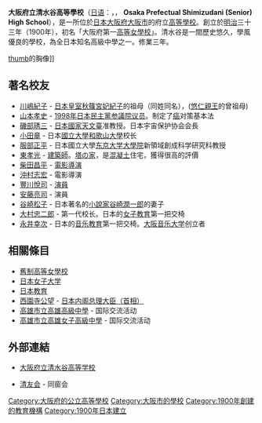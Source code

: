 {{unreferenced|time=2018-07-02T05:24:33+00:00}}
{{Infobox School
| name = 大阪府立清水谷高等學校
| other_name = Osaka Prefectual Shimizudani High School<br>（大阪府立清水谷高等女學校）<br>（大阪府第一高等女學校）
| image = [[Image:Shimizudani_High_School.jpg|280px]]
| motto = 校訓：愛と恕（Love and Sympathy）
| established = 1900年
| type = 府立高中
| religion = 
| affiliation = 公立
| district = {{JPN}}[[大阪市|大阪市]][[天王寺区|天王寺区]]
| grades = 高一至高三
| president = 
| principal = 
| dean = 
| college = 
| house = 
| sc = 
| cs = 
| faculty = 
| staff = 
| students = 960人
| athletics = 
| conference = 
| colors = 
| mascot = 
| magazine = 
| free_label = 
| free_text = 
| free_label2 = 
| free_text2 = 
| free_label3 = 
| free_text3 = 
| address = [[大阪市|大阪市]][[天王寺區|天王寺區]]清水谷町2番地44號
| tel = 
| fax = 
| mail = 
| website = {{ja}}[http://www.osaka-c.ed.jp/shimizudani/ 大阪府立清水谷高等学校]
}}
'''大阪府立清水谷高等學校'''（[[日语|日语]]：{{lang|ja|'''大阪府立清水谷高等学校'''}}，{{lang|ja|'''おおさかふりつ　しみずだに　こうとうがっこう'''}}， '''Osaka Prefectual Shimizudani (Senior) High School'''），是一所位於[[日本|日本]][[大阪府|大阪府]][[大阪市|大阪市]]的府立[[高級中學|高等學校]]。創立於[[明治|明治]]三十三年（1900年），初名「大阪府第一[[舊制高等女學校_(日本)|高等女學校]]」。清水谷是一間歷史悠久，學風優良的學校，為全日本知名高級中學之一。修業三年。

[[file:Saibikan.jpg|thumb]]的胸像]]

==著名校友==
* [[川嶋紀子|川嶋紀子]] - [[日本皇室|日本皇室]][[秋篠宮妃紀子|秋篠宮妃紀子]]的祖母（同姓同名），([[悠仁親王|悠仁親王]]的曾祖母)
* [[山本孝史|山本孝史]] - [[民主党_(日本1998年)|1998年日本民主黨]][[日本參議院|参議院]][[议员|议员]]。制定了[[癌|癌]]对策基本法
* [[磯部琇三|磯部琇三]] - [[日本國家天文臺|日本國家天文臺]]准教授。日本宇宙保护协会会長
* [[小田章|小田章]] - 日本[[國立大學|國立大學]][[和歌山大學|和歌山大學]]校长
* [[服部正平|服部正平]] - 日本國立大學[[东京大学|东京大学]][[研究所|大學院]]新領域創成科学研究科教授
* [[東孝光|東孝光]] - [[建築師|建築師]]。[[塔の家|塔の家]]，是[[混凝土|混凝土]]住宅，獲得很高的評價
* [[柴田昌平|柴田昌平]] - [[電影導演|電影導演]]
* [[沖村志宏|沖村志宏]] - 電影導演
* [[豐川悅司|豐川悅司]] - [[演員|演員]]
* [[安藤亮司|安藤亮司]] - 演員
* [[谷崎松子|谷崎松子]] - 日本著名的[[小說家|小說家]][[谷崎潤一郎|谷崎潤一郎]]的妻子
* [[大村忠二郎|大村忠二郎]] - 第一代校长。日本的[[女子教育|女子教育]]第一把交椅
* [[永井幸次|永井幸次]] - 日本的[[音乐教育|音乐教育]]第一把交椅。[[大阪音乐大学短期大学部|大阪音乐大学]]创立者

==相關條目==
* [[舊制高等女學校_(日本)|舊制高等女學校]]
* [[日本女子大学|日本女子大学]]
* [[日本教育|日本教育]]
* [[西園寺公望|西園寺公望]] - [[日本首相|日本内阁总理大臣（首相）]]
* [[高雄市立高雄高級中學|高雄市立高雄高級中學]] - 国际交流活动
* [[高雄市立高雄女子高級中學|高雄市立高雄女子高級中學]] - 国际交流活动

==外部連結==
* {{ja}}[http://www.osaka-c.ed.jp/shimizudani/ 大阪府立清水谷高等学校] {{Wayback|url=http://www.osaka-c.ed.jp/shimizudani/ |date=20150317163703 }}
* {{ja}}[https://web.archive.org/web/20090522234224/http://www12.ocn.ne.jp/~seiyukai/ 清友会] - 同窗会

<small>{{coord|34|40|29.5|N|135|31|29.3|E|region:JP_source:jawiki|display=title}}</small>

[[Category:大阪府的公立高等學校|Category:大阪府的公立高等學校]]
[[Category:大阪市的學校|Category:大阪市的學校]]
[[Category:1900年創建的教育機構|Category:1900年創建的教育機構]]
[[Category:1900年日本建立|Category:1900年日本建立]]